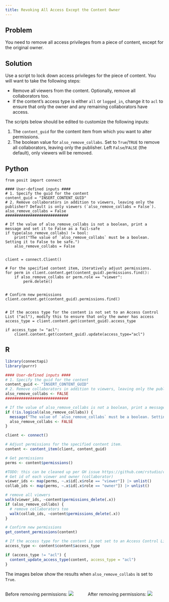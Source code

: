 ```yaml
---
title: Revoking All Access Except the Content Owner
---
```


## Problem

You need to remove all access privileges from a piece of content, except for the original owner.

## Solution

Use a script to lock down access privileges for the piece of content. You will want to take the following steps:

- Remove all viewers from the content. Optionally, remove all collaborators too.
- If the content's access type is either `all` or `logged_in`, change it to `acl` to ensure that only the owner and any remaining collaborators have access.

The scripts below should be edited to customize the following inputs:

1. The `content_guid` for the content item from which you want to alter permissions.
2. The boolean value for `also_remove_collabs`. Set to `True`/`TRUE` to remove all collaborators, leaving only the publisher. Left `False`/`FALSE` (the default), only viewers will be removed.

::: {.panel-tabset group="language"}

## Python

```.python
from posit import connect

#### User-defined inputs ####
# 1. Specify the guid for the content
content_guid = "INSERT_CONTENT_GUID"
# 2. Remove collaborators in addition to viewers, leaving only the publisher? Default is only viewers (`also_remove_collabs = False`).
also_remove_collabs = False
############################

# If the value of also_remove_collabs is not a boolean, print a message and set it to False as a fail-safe
if type(also_remove_collabs) != bool:
    print("The value of `also_remove_collabs` must be a boolean. Setting it to False to be safe.")
    also_remove_collabs = False


client = connect.Client()

# For the specified content item, iteratively adjust permissions.
for perm in client.content.get(content_guid).permissions.find():
    if also_remove_collabs or perm.role == "viewer":
        perm.delete()


# Confirm new permissions
client.content.get(content_guid).permissions.find()


# If the access type for the content is not set to an Access Control List ("acl"), modify this to ensure that only the owner has access
access_type = client.content.get(content_guid).access_type

if access_type != "acl":
    client.content.get(content_guid).update(access_type="acl")
```

## R

```.r
library(connectapi)
library(purrr)

#### User-defined inputs ####
# 1. Specify the guid for the content
content_guid <- "INSERT_CONTENT_GUID"
# 2. Remove collaborators in addition to viewers, leaving only the publisher? Default is only viewers (`also_remove_collabs = False`).
also_remove_collabs <- FALSE
############################

# If the value of also_remove_collabs is not a boolean, print a message and set it to False as a fail-safe
if (!is.logical(also_remove_collabs)) {
  message("The value of `also_remove_collabs` must be a boolean. Setting it to FALSE to be safe.")
  also_remove_collabs <- FALSE
}

client <- connect()

# Adjust permissions for the specified content item.
content <- content_item(client, content_guid)

# Get permissions
perms <- content$permissions()

#TODO: this can be cleaned up per GH issue https://github.com/rstudio/connectapi/issues/253
# Get id of each viewer and owner (collaborator)
viewer_ids <- map(perms, ~.x$id[.x$role == "viewer"]) |> unlist()
collab_ids <- map(perms, ~.x$id[.x$role == "owner"]) |> unlist()

# remove all viewers
walk(viewer_ids, ~content$permissions_delete(.x))
if (also_remove_collabs) {
  # remove collaborators too
  walk(collab_ids, ~content$permissions_delete(.x))
}

# Confirm new permissions
get_content_permissions(content)

# If the access type for the content is not set to an Access Control List ("acl"), modify this to ensure that only the owner has access
access_type <- content$content$access_type

if (access_type != "acl") {
  content_update_access_type(content, access_type = "acl")
}
```

:::

The images below show the results when `also_remove_collabs` is set to `True`.

:::: {.columns}

::: {.column width="50%"}

Before removing permissions:
![](./images/before.png)

:::

::: {.column width="50%"}

After removing permissions:
![](./images/after.png)

:::

::::
